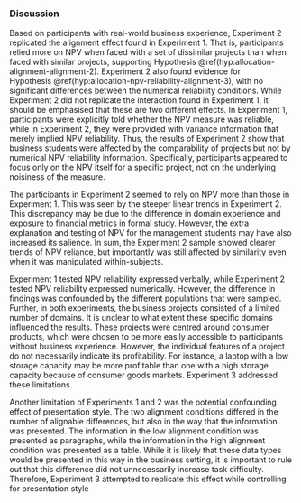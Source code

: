### Discussion

Based on participants with real-world business experience, Experiment 2
replicated the alignment effect found in Experiment 1. That is, participants
relied more on NPV when faced with a set of dissimilar projects than when faced
with similar projects, supporting
Hypothesis \@ref(hyp:allocation-alignment-alignment-2). Experiment 2 also found
evidence for Hypothesis \@ref(hyp:allocation-npv-reliability-alignment-3), with
no significant differences between the numerical reliability conditions. While
Experiment 2 did not replicate the interaction found in Experiment 1, it should
be emphasised that these are two different effects. In Experiment 1,
participants were explicitly told whether the NPV measure was reliable, while in
Experiment 2, they were provided with variance information that merely implied
NPV reliability. Thus, the results of Experiment 2 show that business students
were affected by the comparability of projects but not by numerical NPV
reliability information. Specifically, participants appeared to focus only on
the NPV itself for a specific project, not on the underlying noisiness of the
measure.
  
The participants in Experiment 2 seemed to rely on NPV more than those in
Experiment 1. This was seen by the steeper linear trends in Experiment 2. This
discrepancy may be due to the difference in domain experience and exposure to
financial metrics in formal study. However, the extra explanation and testing of
NPV for the management students may have also increased its salience. In sum,
the Experiment 2 sample showed clearer trends of NPV reliance, but importantly
was still affected by similarity even when it was manipulated within-subjects.

Experiment 1 tested NPV reliability expressed verbally, while Experiment 2
tested NPV reliability expressed numerically. However, the difference in
findings was confounded by the different populations that were sampled. Further,
in both experiments, the business projects consisted of a limited number of
domains. It is unclear to what extent these specific domains influenced the
results. These projects were centred around consumer products, which were chosen
to be more easily accessible to participants without business experience.
However, the individual features of a project do not necessarily indicate its
profitability. For instance, a laptop with a low storage capacity may be more
profitable than one with a high storage capacity because of consumer goods
markets. Experiment 3 addressed these limitations.

Another limitation of Experiments 1 and 2 was the potential confounding effect
of presentation style. The two alignment conditions differed in the number of
alignable differences, but also in the way that the information was presented.
The information in the low alignment condition was presented as paragraphs,
while the information in the high alignment condition was presented as a table.
While it is likely that these data types would be presented in this way in the
business setting, it is important to rule out that this difference did not
unnecessarily increase task difficulty. Therefore, Experiment 3 attempted to
replicate this effect while controlling for presentation style
